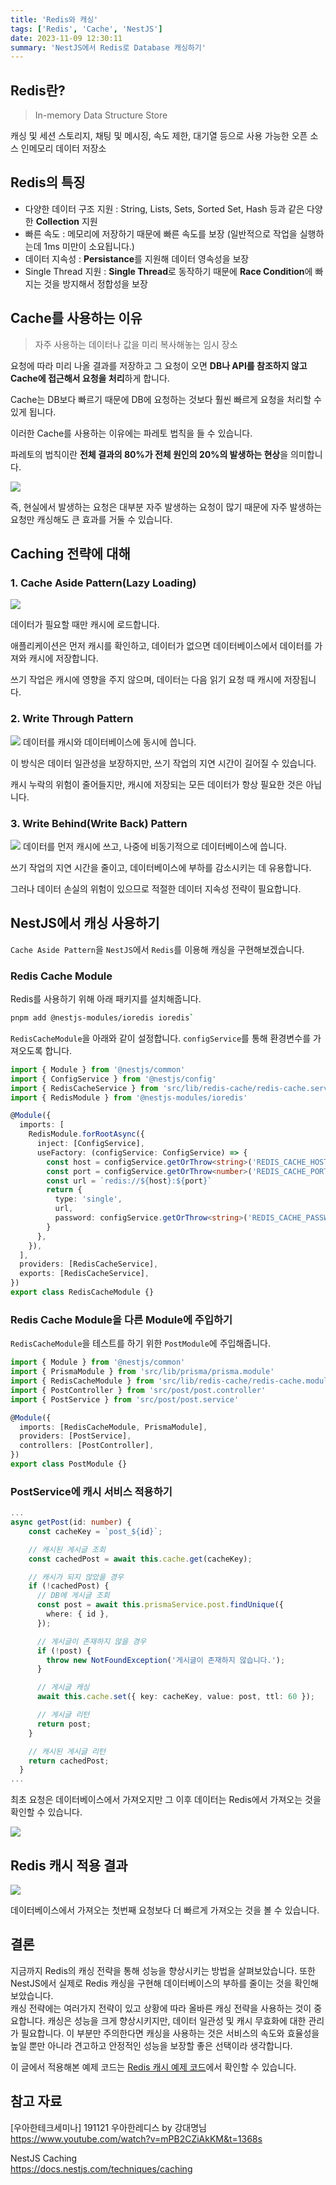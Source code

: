 ```yaml
---
title: 'Redis와 캐싱'
tags: ['Redis', 'Cache', 'NestJS']
date: 2023-11-09 12:30:11
summary: 'NestJS에서 Redis로 Database 캐싱하기'
---
```


## Redis란?

> In-memory Data Structure Store

캐싱 및 세션 스토리지, 채팅 및 메시징, 속도 제한, 대기열 등으로 사용 가능한 오픈 소스 인메모리 데이터 저장소

## Redis의 특징

- 다양한 데이터 구조 지원 : String, Lists, Sets, Sorted Set, Hash 등과 같은 다양한 **Collection** 지원
- 빠른 속도 : 메모리에 저장하기 때문에 빠른 속도를 보장 (일반적으로 작업을 실행하는데 1ms 미만이 소요됩니다.)
- 데이터 지속성 : **Persistance**를 지원해 데이터 영속성을 보장
- Single Thread 지원 : **Single Thread**로 동작하기 때문에 **Race Condition**에 빠지는 것을 방지해서 정합성을 보장

## Cache를 사용하는 이유

> 자주 사용하는 데이터나 값을 미리 복사해놓는 임시 장소

요청에 따라 미리 나올 결과를 저장하고 그 요청이 오면 **DB나 API를 참조하지 않고 Cache에 접근해서 요청을 처리**하게 합니다.

Cache는 DB보다 빠르기 때문에 DB에 요청하는 것보다 훨씬 빠르게 요청을 처리할 수 있게 됩니다.

이러한 Cache를 사용하는 이유에는 파레토 법칙을 들 수 있습니다.

파레토의 법칙이란 **전체 결과의 80%가 전체 원인의 20%의 발생하는 현상**을 의미합니다.

![](/image/nestjs-cache-001.jpeg)

즉, 현실에서 발생하는 요청은 대부분 자주 발생하는 요청이 많기 때문에 자주 발생하는 요청만 캐싱해도 큰 효과를 거둘 수 있습니다.

## Caching 전략에 대해

### 1. Cache Aside Pattern(Lazy Loading)

![](/image/nestjs-cache/cache-aside-pattern.png)

데이터가 필요할 때만 캐시에 로드합니다.

애플리케이션은 먼저 캐시를 확인하고, 데이터가 없으면 데이터베이스에서 데이터를 가져와 캐시에 저장합니다.

쓰기 작업은 캐시에 영향을 주지 않으며, 데이터는 다음 읽기 요청 때 캐시에 저장됩니다.

### 2. Write Through Pattern

![](/image/nestjs-cache/write-through-pattern.png)
데이터를 캐시와 데이터베이스에 동시에 씁니다.

이 방식은 데이터 일관성을 보장하지만, 쓰기 작업의 지연 시간이 길어질 수 있습니다.

캐시 누락의 위험이 줄어들지만, 캐시에 저장되는 모든 데이터가 항상 필요한 것은 아닙니다.

### 3. Write Behind(Write Back) Pattern

![](/image/nestjs-cache/write-behind-pattern.png)
데이터를 먼저 캐시에 쓰고, 나중에 비동기적으로 데이터베이스에 씁니다.

쓰기 작업의 지연 시간을 줄이고, 데이터베이스에 부하를 감소시키는 데 유용합니다.

그러나 데이터 손실의 위험이 있으므로 적절한 데이터 지속성 전략이 필요합니다.

## NestJS에서 캐싱 사용하기

`Cache Aside Pattern`을 `NestJS`에서 `Redis`를 이용해 캐싱을 구현해보겠습니다.

### Redis Cache Module

Redis를 사용하기 위해 아래 패키지를 설치해줍니다.

```bash
pnpm add @nestjs-modules/ioredis ioredis`

```

`RedisCacheModule`을 아래와 같이 설정합니다.
`configService`를 통해 환경변수를 가져오도록 합니다.

```typescript
import { Module } from '@nestjs/common'
import { ConfigService } from '@nestjs/config'
import { RedisCacheService } from 'src/lib/redis-cache/redis-cache.service'
import { RedisModule } from '@nestjs-modules/ioredis'

@Module({
  imports: [
    RedisModule.forRootAsync({
      inject: [ConfigService],
      useFactory: (configService: ConfigService) => {
        const host = configService.getOrThrow<string>('REDIS_CACHE_HOST')
        const port = configService.getOrThrow<number>('REDIS_CACHE_PORT')
        const url = `redis://${host}:${port}`
        return {
          type: 'single',
          url,
          password: configService.getOrThrow<string>('REDIS_CACHE_PASSWORD'),
        }
      },
    }),
  ],
  providers: [RedisCacheService],
  exports: [RedisCacheService],
})
export class RedisCacheModule {}
```

### Redis Cache Module을 다른 Module에 주입하기

`RedisCacheModule`을 테스트를 하기 위한 `PostModule`에 주입해줍니다.

```typescript
import { Module } from '@nestjs/common'
import { PrismaModule } from 'src/lib/prisma/prisma.module'
import { RedisCacheModule } from 'src/lib/redis-cache/redis-cache.module'
import { PostController } from 'src/post/post.controller'
import { PostService } from 'src/post/post.service'

@Module({
  imports: [RedisCacheModule, PrismaModule],
  providers: [PostService],
  controllers: [PostController],
})
export class PostModule {}
```

### PostService에 캐시 서비스 적용하기

```typescript
...
async getPost(id: number) {
    const cacheKey = `post_${id}`;

    // 캐시된 게시글 조회
    const cachedPost = await this.cache.get(cacheKey);

    // 캐시가 되지 않았을 경우
    if (!cachedPost) {
      // DB에 게시글 조회
      const post = await this.prismaService.post.findUnique({
        where: { id },
      });

      // 게시글이 존재하지 않을 경우
      if (!post) {
        throw new NotFoundException('게시글이 존재하지 않습니다.');
      }

      // 게시글 캐싱
      await this.cache.set({ key: cacheKey, value: post, ttl: 60 });

      // 게시글 리턴
      return post;
    }

    // 캐시된 게시글 리턴
    return cachedPost;
  }
...
```

최초 요청은 데이터베이스에서 가져오지만 그 이후 데이터는 Redis에서 가져오는 것을 확인할 수 있습니다.

![](/image/nestjs-cache/cache-data.png)

## Redis 캐시 적용 결과

![](/image/nestjs-cache/cache-result.png)

데이터베이스에서 가져오는 첫번째 요청보다 더 빠르게 가져오는 것을 볼 수 있습니다.

## 결론

지금까지 Redis의 캐싱 전략을 통해 성능을 향상시키는 방법을 살펴보았습니다. 또한 NestJS에서 실제로 Redis 캐싱을 구현해 데이터베이스의 부하를 줄이는 것을 확인해보았습니다.  
캐싱 전략에는 여러가지 전략이 있고 상황에 따라 올바른 캐싱 전략을 사용하는 것이 중요합니다.
캐싱은 성능을 크게 향상시키지만, 데이터 일관성 및 캐시 무효화에 대한 관리가 필요합니다. 이 부분만 주의한다면 캐싱을 사용하는 것은 서비스의 속도와 효율성을 높일 뿐만 아니라 견고하고 안정적인 성능을 보장할 좋은 선택이라 생각합니다.

이 글에서 적용해본 예제 코드는 [Redis 캐시 예제 코드](https://github.com/dev-daphne/nestjs-sample/tree/main/05-redis-cache)에서 확인할 수 있습니다.

## 참고 자료

[우아한테크세미나] 191121 우아한레디스 by 강대명님  
https://www.youtube.com/watch?v=mPB2CZiAkKM&t=1368s

NestJS Caching  
https://docs.nestjs.com/techniques/caching
